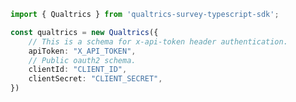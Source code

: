 ```typescript index.ts
import { Qualtrics } from 'qualtrics-survey-typescript-sdk';

const qualtrics = new Qualtrics({
    // This is a schema for x-api-token header authentication.
    apiToken: "X_API_TOKEN",
    // Public oauth2 schema.
    clientId: "CLIENT_ID",
    clientSecret: "CLIENT_SECRET",
})